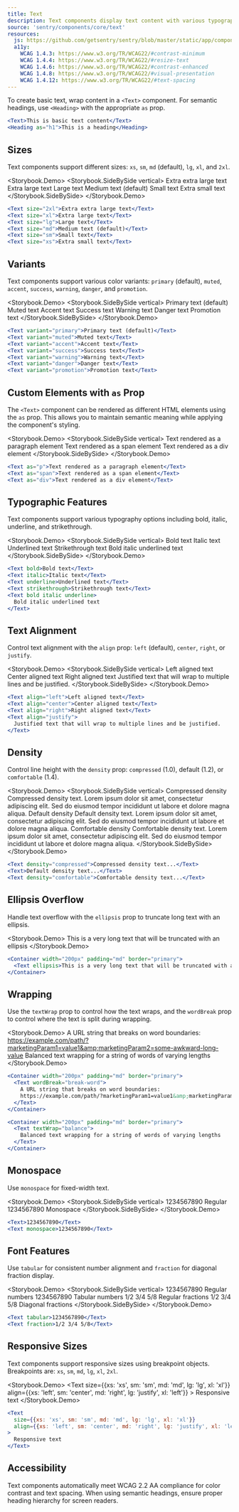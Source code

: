 ```yaml
---
title: Text
description: Text components display text content with various typography options and styling controls.
source: 'sentry/components/core/text'
resources:
  js: https://github.com/getsentry/sentry/blob/master/static/app/components/core/text/text.tsx
  a11y:
    WCAG 1.4.3: https://www.w3.org/TR/WCAG22/#contrast-minimum
    WCAG 1.4.4: https://www.w3.org/TR/WCAG22/#resize-text
    WCAG 1.4.6: https://www.w3.org/TR/WCAG22/#contrast-enhanced
    WCAG 1.4.8: https://www.w3.org/TR/WCAG22/#visual-presentation
    WCAG 1.4.12: https://www.w3.org/TR/WCAG22/#text-spacing
---
```





To create basic text, wrap content in a `<Text>` component. For semantic headings, use `<Heading>` with the appropriate `as` prop.

```jsx
<Text>This is basic text content</Text>
<Heading as="h1">This is a heading</Heading>
```

## Sizes

Text components support different sizes: `xs`, `sm`, `md` (default), `lg`, `xl`, and `2xl`.

<Storybook.Demo>
  <Storybook.SideBySide vertical>
    <Text size="2xl">Extra extra large text</Text>
    <Text size="xl">Extra large text</Text>
    <Text size="lg">Large text</Text>
    <Text size="md">Medium text (default)</Text>
    <Text size="sm">Small text</Text>
    <Text size="xs">Extra small text</Text>
  </Storybook.SideBySide>
</Storybook.Demo>
```jsx
<Text size="2xl">Extra extra large text</Text>
<Text size="xl">Extra large text</Text>
<Text size="lg">Large text</Text>
<Text size="md">Medium text (default)</Text>
<Text size="sm">Small text</Text>
<Text size="xs">Extra small text</Text>
```

## Variants

Text components support various color variants: `primary` (default), `muted`, `accent`, `success`, `warning`, `danger`, and `promotion`.

<Storybook.Demo>
  <Storybook.SideBySide vertical>
    <Text variant="primary">Primary text (default)</Text>
    <Text variant="muted">Muted text</Text>
    <Text variant="accent">Accent text</Text>
    <Text variant="success">Success text</Text>
    <Text variant="warning">Warning text</Text>
    <Text variant="danger">Danger text</Text>
    <Text variant="promotion">Promotion text</Text>
  </Storybook.SideBySide>
</Storybook.Demo>
```jsx
<Text variant="primary">Primary text (default)</Text>
<Text variant="muted">Muted text</Text>
<Text variant="accent">Accent text</Text>
<Text variant="success">Success text</Text>
<Text variant="warning">Warning text</Text>
<Text variant="danger">Danger text</Text>
<Text variant="promotion">Promotion text</Text>
```

## Custom Elements with `as` Prop

The `<Text>` component can be rendered as different HTML elements using the `as` prop. This allows you to maintain semantic meaning while applying the component's styling.

<Storybook.Demo>
  <Storybook.SideBySide vertical>
    <Text as="p">Text rendered as a paragraph element</Text>
    <Text as="span">Text rendered as a span element</Text>
    <Text as="div">Text rendered as a div element</Text>
  </Storybook.SideBySide>
</Storybook.Demo>
```jsx
<Text as="p">Text rendered as a paragraph element</Text>
<Text as="span">Text rendered as a span element</Text>
<Text as="div">Text rendered as a div element</Text>
```

## Typographic Features

Text components support various typography options including bold, italic, underline, and strikethrough.

<Storybook.Demo>
  <Storybook.SideBySide vertical>
    <Text bold>Bold text</Text>
    <Text italic>Italic text</Text>
    <Text underline>Underlined text</Text>
    <Text strikethrough>Strikethrough text</Text>
    <Text bold italic underline>
      Bold italic underlined text
    </Text>
  </Storybook.SideBySide>
</Storybook.Demo>
```jsx
<Text bold>Bold text</Text>
<Text italic>Italic text</Text>
<Text underline>Underlined text</Text>
<Text strikethrough>Strikethrough text</Text>
<Text bold italic underline>
  Bold italic underlined text
</Text>
```

## Text Alignment

Control text alignment with the `align` prop: `left` (default), `center`, `right`, or `justify`.

<Storybook.Demo>
  <Storybook.SideBySide vertical>
    <Stack gap="md">
      <Container width="200px" padding="md" border="primary">
        <Text align="left">Left aligned text</Text>
      </Container>
      <Container width="200px" padding="md" border="primary">
        <Text align="center">Center aligned text</Text>
      </Container>
      <Container width="200px" padding="md" border="primary">
        <Text align="right">Right aligned text</Text>
      </Container>
      <Container width="200px" padding="md" border="primary">
        <Text align="justify">
          Justified text that will wrap to multiple lines and be justified.
        </Text>
      </Container>
    </Stack>
  </Storybook.SideBySide>
</Storybook.Demo>
```jsx
<Text align="left">Left aligned text</Text>
<Text align="center">Center aligned text</Text>
<Text align="right">Right aligned text</Text>
<Text align="justify">
  Justified text that will wrap to multiple lines and be justified.
</Text>
```

## Density

Control line height with the `density` prop: `compressed` (1.0), default (1.2), or `comfortable` (1.4).

<Storybook.Demo>
  <Storybook.SideBySide vertical>
    <Stack gap="md">
      <Container>
        <Heading as="h4">Compressed density</Heading>
        <Text as="p" density="compressed">
          Compressed density text. Lorem ipsum dolor sit amet, consectetur adipiscing
          elit. Sed do eiusmod tempor incididunt ut labore et dolore magna aliqua.
        </Text>
      </Container>
      <Container>
        <Heading as="h4">Default density</Heading>
        <Text as="p">
          Default density text. Lorem ipsum dolor sit amet, consectetur adipiscing elit.
          Sed do eiusmod tempor incididunt ut labore et dolore magna aliqua.
        </Text>
      </Container>
      <Container>
        <Heading as="h4">Comfortable density</Heading>
        <Text as="p" density="comfortable">
          Comfortable density text. Lorem ipsum dolor sit amet, consectetur adipiscing
          elit. Sed do eiusmod tempor incididunt ut labore et dolore magna aliqua.
        </Text>
      </Container>
    </Stack>
  </Storybook.SideBySide>
</Storybook.Demo>
```jsx
<Text density="compressed">Compressed density text...</Text>
<Text>Default density text...</Text>
<Text density="comfortable">Comfortable density text...</Text>
```

## Ellipsis Overflow

Handle text overflow with the `ellipsis` prop to truncate long text with an ellipsis.

<Storybook.Demo>
  <Container width="200px" padding="md" border="primary">
    <Text ellipsis>This is a very long text that will be truncated with an ellipsis</Text>
  </Container>
</Storybook.Demo>
```jsx
<Container width="200px" padding="md" border="primary">
  <Text ellipsis>This is a very long text that will be truncated with an ellipsis</Text>
</Container>
```

## Wrapping

Use the `textWrap` prop to control how the text wraps, and the `wordBreak` prop to control where the text is split during wrapping.

<Storybook.Demo>
  <Stack gap="md">
    <Container width="200px" padding="md" border="primary">
      <Text wordBreak="break-word">
        A URL string that breaks on word boundaries:
        https://example.com/path/?marketingParam1=value1&amp;marketingParam2=some-awkward-long-value
      </Text>
    </Container>
    <Container width="200px" padding="md" border="primary">
      <Text textWrap="balance">
        Balanced text wrapping for a string of words of varying lengths
      </Text>
    </Container>
  </Stack>
</Storybook.Demo>
```jsx
<Container width="200px" padding="md" border="primary">
  <Text wordBreak="break-word">
    A URL string that breaks on word boundaries:
    https://example.com/path/?marketingParam1=value1&amp;marketingParam2=some-awkward-long-value
  </Text>
</Container>

<Container width="200px" padding="md" border="primary">
  <Text textWrap="balance">
    Balanced text wrapping for a string of words of varying lengths
  </Text>
</Container>
```

## Monospace

Use `monospace` for fixed-width text.

<Storybook.Demo>
  <Storybook.SideBySide vertical>
    <Flex align="center" gap="xl" marginBottom="2xl">
      <Text>1234567890</Text>
      <Text size="sm" variant="muted">
        Regular
      </Text>
    </Flex>
    <Flex align="center" gap="xl">
      <Text monospace>1234567890</Text>
      <Text size="sm" variant="muted">
        Monospace
      </Text>
    </Flex>
  </Storybook.SideBySide>
</Storybook.Demo>
```jsx
<Text>1234567890</Text>
<Text monospace>1234567890</Text>
```

## Font Features

Use `tabular` for consistent number alignment and `fraction` for diagonal fraction display.

<Storybook.Demo>
  <Storybook.SideBySide vertical>
    <Flex align="center" gap="xl" marginBottom="2xl">
      <Text>1234567890</Text>
      <Text size="sm" variant="muted">
        Regular numbers
      </Text>
    </Flex>
    <Flex align="center" gap="xl" marginBottom="2xl">
      <Text tabular>1234567890</Text>
      <Text size="sm" variant="muted">
        Tabular numbers
      </Text>
    </Flex>
    <Flex align="center" gap="xl" marginBottom="2xl">
      <Text>1/2 3/4 5/8</Text>
      <Text size="sm" variant="muted">
        Regular fractions
      </Text>
    </Flex>
    <Flex align="center" gap="xl">
      <Text fraction>1/2 3/4 5/8</Text>
      <Text size="sm" variant="muted">
        Diagonal fractions
      </Text>
    </Flex>
  </Storybook.SideBySide>
</Storybook.Demo>
```jsx
<Text tabular>1234567890</Text>
<Text fraction>1/2 3/4 5/8</Text>
```

## Responsive Sizes

Text components support responsive sizes using breakpoint objects. Breakpoints are: `xs`, `sm`, `md`, `lg`, `xl`, `2xl`.

<Storybook.Demo>
  <Container width="200px" border="primary">
    <Text
      size={{xs: 'xs', sm: 'sm', md: 'md', lg: 'lg', xl: 'xl'}}
      align={{xs: 'left', sm: 'center', md: 'right', lg: 'justify', xl: 'left'}}
    >
      Responsive text
    </Text>
  </Container>
</Storybook.Demo>
```jsx
<Text
  size={{xs: 'xs', sm: 'sm', md: 'md', lg: 'lg', xl: 'xl'}}
  align={{xs: 'left', sm: 'center', md: 'right', lg: 'justify', xl: 'left'}}
>
  Responsive text
</Text>
```

## Accessibility

Text components automatically meet WCAG 2.2 AA compliance for color contrast and text spacing. When using semantic headings, ensure proper heading hierarchy for screen readers.
